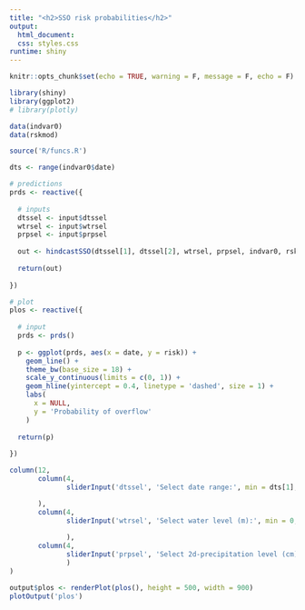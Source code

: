 ```yaml
---
title: "<h2>SSO risk probabilities</h2>"
output: 
  html_document:
  css: styles.css
runtime: shiny
---
```

  
```r
knitr::opts_chunk$set(echo = TRUE, warning = F, message = F, echo = F)

library(shiny)
library(ggplot2)
# library(plotly)

data(indvar0)
data(rskmod)

source('R/funcs.R')

dts <- range(indvar0$date)
```

```r
# predictions
prds <- reactive({
  
  # inputs
  dtssel <- input$dtssel
  wtrsel <- input$wtrsel
  prpsel <- input$prpsel
  
  out <- hindcastSSO(dtssel[1], dtssel[2], wtrsel, prpsel, indvar0, rskmod)
  
  return(out)
  
})

# plot
plos <- reactive({
  
  # input
  prds <- prds()
  
  p <- ggplot(prds, aes(x = date, y = risk)) + 
    geom_line() + 
    theme_bw(base_size = 18) + 
    scale_y_continuous(limits = c(0, 1)) + 
    geom_hline(yintercept = 0.4, linetype = 'dashed', size = 1) + 
    labs(
      x = NULL, 
      y = 'Probability of overflow'
    )
  
  return(p)
  
})
```

```r
column(12, 
       column(4, 
              sliderInput('dtssel', 'Select date range:', min = dts[1], max = dts[2], value = dts, timeFormat="%Y-%m", width = '600px')

       ),
       column(4, 
              sliderInput('wtrsel', 'Select water level (m):', min = 0, max = 0.5, value = 0.3, width = '600px', animate = T)
              
              ),
       column(4, 
              sliderInput('prpsel', 'Select 2d-precipitation level (cm):', min = 0, max = 1.8, value = 0.2, width = '600px', animate = T)
              )
)
```

```r
output$plos <- renderPlot(plos(), height = 500, width = 900)
plotOutput('plos')
```

